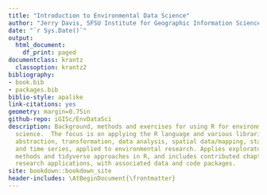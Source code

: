```yaml
---
title: "Introduction to Environmental Data Science"
author: "Jerry Davis, SFSU Institute for Geographic Information Science"
date: "`r Sys.Date()`"
output:
  html_document:
    df_print: paged
documentclass: krantz
  classoption: krantz2
bibliography:
- book.bib
- packages.bib
biblio-style: apalike
link-citations: yes
geometry: margin=0.75in
github-repo: iGISc/EnvDataSci
description: Background, methods and exercises for using R for environmental data
  science.  The focus is on applying the R language and various libraries for data
  abstraction, transformation, data analysis, spatial data/mapping, statistical modeling,
  and time series, applied to environmental research. Applies exploratory data analysis
  methods and tidyverse approaches in R, and includes contributed chapters presenting
  research applications, with associated data and code packages.
site: bookdown::bookdown_site
header-includes: \AtBeginDocument{\frontmatter}
---
```

